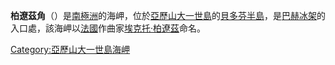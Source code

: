 {{Coord|72|12|S|74|6|W|source:GNIS|display=title}}

'''柏遼茲角'''（{{lang-en|Berlioz Point}}）是[[南極洲|南極洲]]的海岬，位於[[亞歷山大一世島|亞歷山大一世島]]的[[貝多芬半島|貝多芬半島]]，是[[巴赫冰架|巴赫冰架]]的入口處，該海岬以[[法國|法國]]作曲家[[埃克托·柏遼茲|埃克托·柏遼茲]]命名。

{{DEFAULTSORT:Berlioz Point}}
[[Category:亞歷山大一世島海岬|Category:亞歷山大一世島海岬]]


{{AlexanderIsland-geo-stub}}